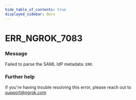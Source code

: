 ```yaml
---
hide_table_of_contents: true
displayed_sidebar: docs
---
```



# ERR_NGROK_7083

### Message

Failed to parse the SAML IdP metadata: `ERR`.

<ErrorDetails error="err_ngrok_7083" />

### Further help

If you're having trouble resolving this error, please reach out to [support@ngrok.com](mailto:support@ngrok.com?subject=Help%20with%20ERR_NGROK_7083)
